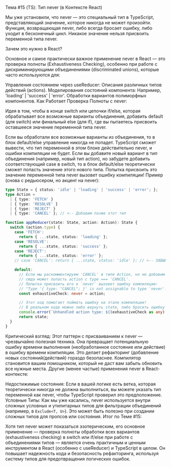 Тема #15 (TS): Тип never (в Контексте React)

Мы уже установили, что never — это специальный тип в TypeScript, представляющий значение, которое никогда не может произойти. Функция, возвращающая never, либо всегда бросает ошибку, либо уходит в бесконечный цикл. Никакое значение нельзя присвоить переменной типа never.

Зачем это нужно в React?

Основное и самое практически важное применение never в React — это проверка полноты (Exhaustiveness Checking), особенно при работе с дискриминирующими объединениями (discriminated unions), которые часто используются для:

Управления состоянием через useReducer: Описания различных типов действий (actions).
Моделирования состояний компонента: Например, 'loading' | 'success' | 'error'.
Обработки вариантов полиморфных компонентов.
Как Работает Проверка Полноты с never:

Идея в том, чтобы в конце switch или цепочки if/else, которая обрабатывает все возможные варианты объединения, добавить default (для switch) или финальный else (для if), где вы пытаетесь присвоить оставшееся значение переменной типа never.

Если вы обработали все возможные варианты из объединения, то в блок default/else управление никогда не попадет. TypeScript сможет вывести, что тип переменной в этом блоке действительно never, и ошибки компиляции не будет.
Если вы добавите новый вариант в тип объединения (например, новый тип action), но забудете добавить соответствующий case в switch, то в блок default/else теоретически сможет попасть значение этого нового типа. Попытка присвоить это значение переменной типа never вызовет ошибку компиляции!
Пример (снова с редьюсером, но акцент на never):

```typescript
type State = { status: 'idle' | 'loading' | 'success' | 'error'; };
type Action =
  | { type: 'FETCH' }
  | { type: 'RESOLVE' }
  | { type: 'REJECT' }
  | { type: 'CANCEL' }; // <-- Добавим позже этот тип

function appReducer(state: State, action: Action): State {
  switch (action.type) {
    case 'FETCH':
      return { ...state, status: 'loading' };
    case 'RESOLVE':
      return { ...state, status: 'success' };
    case 'REJECT':
      return { ...state, status: 'error' };
    // case 'CANCEL': return { ...state, status: 'idle' }; // <-- ЗАБЫЛИ ОБРАБОТАТЬ!

    default:
      // Если мы раскомментируем 'CANCEL' в типе Action, но не добавим case,
      // сюда может попасть action с type === 'CANCEL'.
      // Попытка присвоить его к `never` вызовет ошибку компиляции:
      // "Type '{ type: "CANCEL"; }' is not assignable to type 'never'."
      const exhaustiveCheck: never = action;

      // Этот код помогает поймать ошибку на этапе компиляции!
      // В реальном коде можно либо вернуть state, либо бросить ошибку
      console.error(`Unhandled action type: ${(exhaustiveCheck as any).type}`);
      return state;
  }
}
```
Критический взгляд: Этот паттерн с присваиванием к never — чрезвычайно полезная техника. Она превращает потенциальную ошибку времени выполнения (необработанное состояние или действие) в ошибку времени компиляции. Это делает рефакторинг (добавление новых состояний/действий) гораздо безопаснее. Компилятор становится вашим помощником, который не даст вам забыть обновить все нужные места.
Другие (менее частые) применения never в React-контексте:

Недостижимые состояния: Если в вашей логике есть ветка, которая теоретически никогда не должна выполниться, вы можете указать тип переменной как never, чтобы TypeScript проверил это предположение.
Условные Типы: Как мы уже касались, never используется внутри сложных условных и утилитарных типов для фильтрации объединений (например, в `Exclude<T, U>`). Это может быть полезно при создании сложных типов для пропсов или состояния.
Итог по Теме #15:

Хотя тип never может показаться эзотерическим, его основное применение — проверка полноты обработки всех вариантов (exhaustiveness checking) в switch или if/else при работе с объединениями типов — является очень практичным и ценным инструментом в React (особенно с useReducer) и TypeScript в целом. Он повышает надежность кода и безопасность рефакторинга, используя систему типов для предотвращения логических ошибок.
